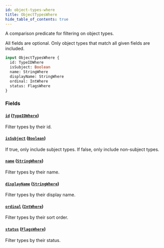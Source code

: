 ```yaml
---
id: object-types-where
title: ObjectTypesWhere
hide_table_of_contents: true
---
```



A comparison predicate for filtering on object types.

All fields are optional. Only object types that match all given fields are included.

```graphql
input ObjectTypesWhere {
  id: TypeIDWhere
  isSubject: Boolean
  name: StringWhere
  displayName: StringWhere
  ordinal: IntWhere
  status: FlagsWhere
}
```


### Fields

#### [`id`](#) ([`TypeIDWhere`](/docs/directory-api-reference/schema/inputs/type-idwhere))

Filter types by their id.


#### [`isSubject`](#) ([`Boolean`](/docs/directory-api-reference/schema/scalars/boolean))

If true, only include subject types. If false, only include non-subject types.


#### [`name`](#) ([`StringWhere`](/docs/directory-api-reference/schema/inputs/string-where))

Filter types by their name.


#### [`displayName`](#) ([`StringWhere`](/docs/directory-api-reference/schema/inputs/string-where))

Filter types by their display name.


#### [`ordinal`](#) ([`IntWhere`](/docs/directory-api-reference/schema/inputs/int-where))

Filter types by their sort order.


#### [`status`](#) ([`FlagsWhere`](/docs/directory-api-reference/schema/inputs/flags-where))

Filter types by their status.




